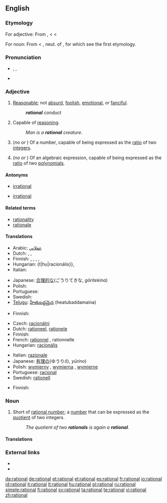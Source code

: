==English==

===Etymology===
For adjective: From {{etyl|fro}} {{term|rationel}}, {{term|rational|lang=fro}} < {{etyl|la}} {{term|rationalis||of or belonging to reason, rational, reasonable}} < {{term|ratio||reason}}

For noun: From {{etyl|fro}} {{term|rational|lang=fro}} < {{ML.}} {{term|rationale||a pontifical stole, a pallium, an ornament worn over the chasuble}}, neut. of {{etyl|la}} {{term|rationalis||rational}}, for which see the first etymology.

===Pronunciation===
* {{enPR|ră'sh(ə)nəl}}, {{IPA|/ˈræʃ(ə)nəl/}}, {{SAMPA|/"r{S(@)n@l/}}
* {{audio|en-us-rational.ogg|Audio (US)}}

===Adjective===
{{en-adj}}

# [[reasonable|Reasonable]]; not [[absurd]], [[foolish]], [[emotional]], or [[fanciful]].
#: '''''rational''' conduct''
# Capable of [[reasoning]].
#: ''Man is a '''rational''' creature.''
# {{arithmetic}} (''no'' {{compar}} ''or'' {{superl}}) Of a number, capable of being expressed as the [[ratio]] of two [[integer]]s.
# {{arithmetic}} (''no'' {{compar}} ''or'' {{superl}}) Of an algebraic expression, capable of being expressed as the [[ratio]] of two [[polynomial]]s.

====Antonyms====
* {{sense|agreable to reason}} [[irrational]]
* {{sense|arithmetic}} [[irrational]]

====Related terms====
* [[rationality]]
* [[rationale]]

====Translations====
{{trans-top|reasonable; not absurd}}
* Arabic: [[عقلاني]]
* Dutch: {{t|nl|rationeel}}, {{t|nl|redelijk}}, {{t|nl|verstandelijk}}
* Finnish: {{t|fi|järkevä}}, {{t|fi|järjellinen}}, {{t|fi|järkiperäinen}}, {{t|fi|järkeenkäypä}}, {{t|fi|rationaalinen}}
* Hungarian: {t|hu|racionális}}, {{t|hu|ésszerű}}
* Italian: {{t|it|razionale}}
{{trans-mid}}
* Japanese: [[合理的な]](ごうりてきな, ''gōritekina'')
* Polish: {{t|pl|racjonalny}}
* Portuguese: {{t|pt|racional}}
* Swedish: {{t|sv|rationell}}
* [[Telugu]]: [[హేతుబద్దమైన]] (heatubaddamaina)
{{trans-bottom}}

{{trans-top|capable of reasoning}}
* Finnish: {{t|fi|rationaalinen}}
{{trans-mid}}
{{trans-bottom}}

{{trans-top|arithmetic: of a number}}
* Czech: [[racionální]]
* Dutch: [[rationeel]], [[rationele]]
* Finnish: {{t|fi|rationaalinen|alt=rationaali-}}
* French: [[rationnel]] {{m}}, rationnelle {{f}}
* Hungarian: [[racionális]]
{{trans-mid}}
* Italian: [[razionale]]
* Japanese: [[有理の]](ゆうりの, ''yūrino'')
* Polish: [[wymierny]] {{m}}, [[wymierna]] {{f}}, [[wymierne]] {{n}}
* Portuguese: [[racional]]
* Swedish: [[rationell]]
{{trans-bottom}}

{{trans-top|arithmetic: of an algebraic expression}}
* Finnish: {{t|fi|rationaalinen|alt=rationaali-}}
{{trans-mid}}
{{trans-bottom}}

===Noun===
{{en-noun}}

# {{mathematics}} Short of [[rational number]]; a [[number]] that can be expressed as the [[quotient]] of two integers.
#: ''The quotient of two '''rationals''' is again a '''rational'''.''

====Translations====
{{trans-see|rational number}}

===External links===
* {{R:Webster 1913}}
* {{R:Century 1911}}

[[da:rational]]
[[de:rational]]
[[et:rational]]
[[el:rational]]
[[es:rational]]
[[fr:rational]]
[[io:rational]]
[[id:rational]]
[[it:rational]]
[[lt:rational]]
[[hu:rational]]
[[pl:rational]]
[[ru:rational]]
[[simple:rational]]
[[fi:rational]]
[[sv:rational]]
[[ta:rational]]
[[te:rational]]
[[vi:rational]]
[[zh:rational]]